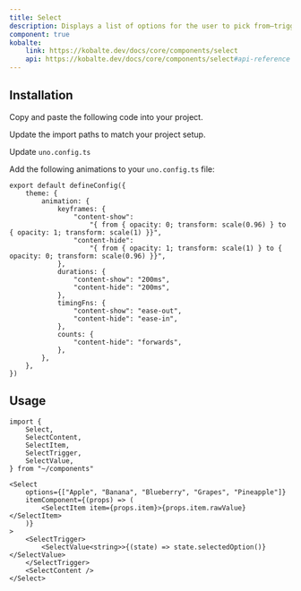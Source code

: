 ```yaml
---
title: Select
description: Displays a list of options for the user to pick from—triggered by a button.
component: true
kobalte:
    link: https://kobalte.dev/docs/core/components/select
    api: https://kobalte.dev/docs/core/components/select#api-reference
---
```



<ComponentExample src="/src/components/examples/select/demo.tsx">
    <SelectDemo />
</ComponentExample>

## Installation

<Steps>

<Step>Copy and paste the following code into your project.</Step>

<ComponentSource src="/src/components/ui/select.tsx" />

<Step>Update the import paths to match your project setup.</Step>

<Step>Update `uno.config.ts`</Step>

Add the following animations to your `uno.config.ts` file:

```tsx title="uno.config.ts" {3-21}
export default defineConfig({
    theme: {
        animation: {
            keyframes: {
                "content-show":
                    "{ from { opacity: 0; transform: scale(0.96) } to { opacity: 1; transform: scale(1) }}",
                "content-hide":
                    "{ from { opacity: 1; transform: scale(1) } to { opacity: 0; transform: scale(0.96) }}",
            },
            durations: {
                "content-show": "200ms",
                "content-hide": "200ms",
            },
            timingFns: {
                "content-show": "ease-out",
                "content-hide": "ease-in",
            },
            counts: {
                "content-hide": "forwards",
            },
        },
    },
})
```

</Steps>

## Usage

```tsx
import {
    Select,
    SelectContent,
    SelectItem,
    SelectTrigger,
    SelectValue,
} from "~/components"
```

```tsx
<Select
    options={["Apple", "Banana", "Blueberry", "Grapes", "Pineapple"]}
    itemComponent={(props) => (
        <SelectItem item={props.item}>{props.item.rawValue}</SelectItem>
    )}
>
    <SelectTrigger>
        <SelectValue<string>>{(state) => state.selectedOption()}</SelectValue>
    </SelectTrigger>
    <SelectContent />
</Select>
```
